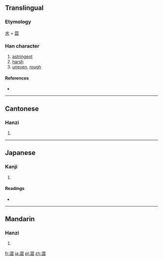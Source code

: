 {{also|渋|涩|澁}}
==Translingual==

===Etymology===
[[水]] + [[歰]]

===Han character===
{{Han char|rn=85|rad=水|as=14|sn=17|four=3711<sub>1</sub>|canj=水尸戈一 (ESIM)}}

# [[astringent]]
# [[harsh]]
# [[uneven]], [[rough]]

====References====
* {{Han ref|kx=0651.200|dkj=18311|dj=1061.230|hdz=31774.120|uh=6F80|ud=28544|bh=C0DF|bd=49375}}

----

==Cantonese==

===Hanzi===
{{yue-hanzi|jyut=|y=sap1, sap3|sim=涩}}

# {{defn|lang=yue|sort=水14}}

----

==Japanese==

===Kanji===
{{ja-kanji|grade=|rs=水14}}

# {{defn|lang=ja|sort=水14}}

====Readings====
* {{ja-readings|on=[[じゅう]] (jū), [[しゅう]] (shū)|kun=[[しぶい]] (shibui), [[しぶ]] (shibu)}}

----

==Mandarin==

===Hanzi===
{{cmn-hanzi|sim=涩|pin=[[sè]] ([[se4]])|wg=se<sup>4</sup>}}

# {{defn|lang=cmn|sort=水14}}

[[fr:澀]]
[[ja:澀]]
[[pl:澀]]
[[zh:澀]]